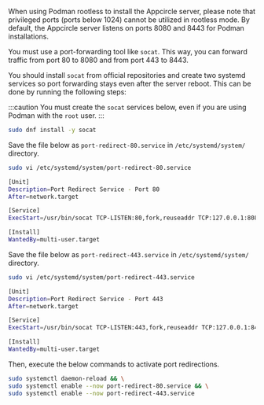 When using Podman rootless to install the Appcircle server, please note that privileged ports (ports below 1024) cannot be utilized in rootless mode. By default, the Appcircle server listens on ports 8080 and 8443 for Podman installations.

You must use a port-forwarding tool like `socat`. This way, you can forward traffic from port 80 to 8080 and from port 443 to 8443.

You should install `socat` from official repositories and create two systemd services so port forwarding stays even after the server reboot. This can be done by running the following steps:

:::caution
You must create the `socat` services below, even if you are using Podman with the `root` user.
:::

```bash
sudo dnf install -y socat
```

Save the file below as `port-redirect-80.service` in `/etc/systemd/system/` directory.

```bash
sudo vi /etc/systemd/system/port-redirect-80.service
```

```bash
[Unit]
Description=Port Redirect Service - Port 80
After=network.target

[Service]
ExecStart=/usr/bin/socat TCP-LISTEN:80,fork,reuseaddr TCP:127.0.0.1:8080

[Install]
WantedBy=multi-user.target
```

Save the file below as `port-redirect-443.service` in `/etc/systemd/system/` directory.

```bash
sudo vi /etc/systemd/system/port-redirect-443.service
```

```bash
[Unit]
Description=Port Redirect Service - Port 443
After=network.target

[Service]
ExecStart=/usr/bin/socat TCP-LISTEN:443,fork,reuseaddr TCP:127.0.0.1:8443

[Install]
WantedBy=multi-user.target
```

Then, execute the below commands to activate port redirections.

```bash
sudo systemctl daemon-reload && \
sudo systemctl enable --now port-redirect-80.service && \
sudo systemctl enable --now port-redirect-443.service
```
